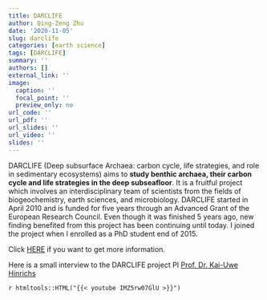 ```yaml
---
title: DARCLIFE
author: Qing-Zeng Zhu
date: '2020-11-05'
slug: darclife
categories: [earth science]
tags: [DARCLIFE]
summary: ''
authors: []
external_link: ''
image:
  caption: ''
  focal_point: ''
  preview_only: no
url_code: ''
url_pdf: ''
url_slides: ''
url_video: ''
slides: ''
---
```


DARCLIFE (Deep subsurface Archaea: carbon cycle, life strategies, and role in sedimentary ecosystems) aims to **study benthic archaea, their carbon cycle and life strategies in the deep subseafloor**. It is a fruitful project which involves an interdisciplinary team of scientists from the fields of biogeochemistry, earth sciences, and microbiology. DARCLIFE started in April 2010 and is funded for five years through an Advanced Grant of the European Research Council. Even though it was finished 5 years ago, new finding benefited from this project has been continuing until today. I joined the project when I enrolled as a PhD student end of 2015.

Click [HERE](https://www.marum.de/en/about-us/HinrichsLab-DARCLIFE.html) if you want to get more information.

Here is a small interview to the DARCLIFE project PI [Prof. Dr. Kai-Uwe Hinrichs](https://www.marum.de/en/Kai-Uwe-Hinrichs.html)

`r htmltools::HTML("{{< youtube IMZ5rw07GlU >}}")`
